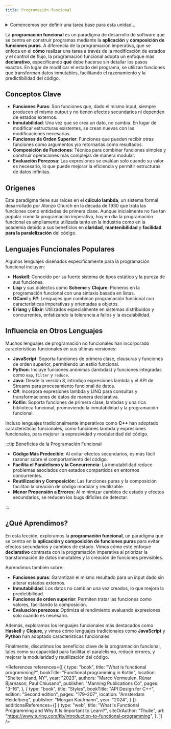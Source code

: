 ```yaml
---
title: Programación funcional
---
```


<ReadingTime />
<GithubRepoLink user="r8vnhill" repo="functional-programming-kt" />
<RepoClone repoName="functional-programming-kt" />

<details>
    <summary>
        Comencemos por definir una tarea base para esta unidad...
    </summary>
    
    <ModuleSetupTask />
</details>

La **programación funcional** es un paradigma de desarrollo de software que se centra en construir programas mediante la **aplicación** y **composición de funciones puras**. A diferencia de la programación imperativa, que se enfoca en el **cómo** realizar una tarea a través de la modificación de estados y el control de flujo, la programación funcional adopta un enfoque más **declarativo**, especificando **qué** debe hacerse sin detallar los pasos exactos. En lugar de modificar el estado del programa, se utilizan funciones que transforman datos inmutables, facilitando el razonamiento y la predictibilidad del código.

## Conceptos Clave

- **Funciones Puras**: Son funciones que, dado el mismo input, siempre producen el mismo output y no tienen efectos secundarios ni dependen de estados externos.
- **Inmutabilidad**: Una vez que se crea un dato, no cambia. En lugar de modificar estructuras existentes, se crean nuevas con las modificaciones necesarias.
- **Funciones de Orden Superior**: Funciones que pueden recibir otras funciones como argumentos y/o retornarlas como resultados.
- **Composición de Funciones**: Técnica para combinar funciones simples y construir operaciones más complejas de manera modular.
- **Evaluación Perezosa**: Las expresiones se evalúan solo cuando su valor es necesario, lo que puede mejorar la eficiencia y permitir estructuras de datos infinitas.

## Orígenes

Este paradigma tiene sus raíces en el **cálculo lambda**, un sistema formal desarrollado por Alonzo Church en la década de 1930 que trata las funciones como entidades de primera clase. Aunque inicialmente no fue tan popular como la programación imperativa, hoy en día la programación funcional es ampliamente utilizada tanto en la industria como en la academia debido a sus beneficios en **claridad**, **mantenibilidad** y **facilidad para la paralelización** del código.

## Lenguajes Funcionales Populares

Algunos lenguajes diseñados específicamente para la programación funcional incluyen:

- **Haskell**: Conocido por su fuerte sistema de tipos estático y la pureza de sus funciones.
- **Lisp** y sus dialectos como **Scheme** y **Clojure**: Pioneros en la programación funcional con una sintaxis basada en listas.
- **OCaml** y **F#**: Lenguajes que combinan programación funcional con características imperativas y orientadas a objetos.
- **Erlang** y **Elixir**: Utilizados especialmente en sistemas distribuidos y concurrentes, enfatizando la tolerancia a fallos y la escalabilidad.

## Influencia en Otros Lenguajes

Muchos lenguajes de programación no funcionales han incorporado características funcionales en sus últimas versiones:

- **JavaScript**: Soporta funciones de primera clase, clausuras y funciones de orden superior, permitiendo un estilo funcional.
- **Python**: Incluye funciones anónimas (lambdas) y funciones integradas como `map`, `filter` y `reduce`.
- **Java**: Desde la versión 8, introdujo expresiones lambda y el API de Streams para procesamiento funcional de datos.
- **C#**: Incorpora expresiones lambda y LINQ para consultas y transformaciones de datos de manera declarativa.
- **Kotlin**: Soporta funciones de primera clase, lambdas y una rica biblioteca funcional, promoviendo la inmutabilidad y la programación funcional.

Incluso lenguajes tradicionalmente imperativos como **C++** han adoptado características funcionales, como funciones lambda y expresiones funcionales, para mejorar la expresividad y modularidad del código.

:::tip Beneficios de la Programación Funcional

- **Código Más Predecible**: Al evitar efectos secundarios, es más fácil razonar sobre el comportamiento del código.
- **Facilita el Paralelismo y la Concurrencia**: La inmutabilidad reduce problemas asociados con estados compartidos en entornos concurrentes.
- **Reutilización y Composición**: Las funciones puras y la composición facilitan la creación de código modular y reutilizable.
- **Menor Propensión a Errores**: Al minimizar cambios de estado y efectos secundarios, se reducen los bugs difíciles de detectar.

:::

## ¿Qué Aprendimos?

En esta lección, exploramos la **programación funcional**, un paradigma que se centra en la **aplicación y composición de funciones puras** para evitar efectos secundarios y cambios de estado. Vimos cómo este enfoque **declarativo** contrasta con la programación imperativa al priorizar la transformación de datos inmutables y la creación de funciones previsibles.

Aprendimos también sobre:

- **Funciones puras**: Garantizan el mismo resultado para un input dado sin alterar estados externos.
- **Inmutabilidad**: Los datos no cambian una vez creados, lo que mejora la predictibilidad.
- **Funciones de orden superior**: Permiten tratar las funciones como valores, facilitando la composición.
- **Evaluación perezosa**: Optimiza el rendimiento evaluando expresiones solo cuando es necesario.

Además, exploramos los lenguajes funcionales más destacados como **Haskell** y **Clojure**, y vimos cómo lenguajes tradicionales como **JavaScript** y **Python** han adoptado características funcionales.

Finalmente, discutimos los beneficios clave de la programación funcional, tales como su capacidad para facilitar el paralelismo, reducir errores, y mejorar la modularidad y reutilización del código.

<References references={[
    {
        type: "book",
        title: "What is functional programming?",
        bookTitle: "Functional programming in Kotlin",
        location: "Shelter Island, NY",
        year: "2023",
        authors: "Marco Vermeulen, Rúnar Bjarnason, Paul Chiusano",
        publisher: "Manning Publications Co",
        pages: "3–16",
    },
    {
        type: "book",
        title: "Styles",
        bookTitle: "API Design for C++",
        edition: "Second edition",
        pages: "179–207",
        location: "Amsterdam Heidelberg",
        publisher: "Morgan Kaufmann",
        year: "2024",
    }
]} additionalReferences={[
    {
        type: "web",
        title: "What Is Functional Programming and Why It Is Important to Learn?",
        siteOrAuthor: "Thulie",
        url: "https://www.turing.com/kb/introduction-to-functional-programming",
    },
]} />
